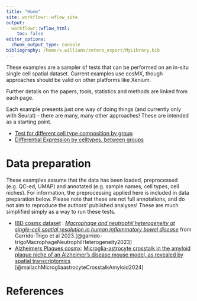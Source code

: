 ```yaml
---
title: "Home"
site: workflowr::wflow_site
output:
  workflowr::wflow_html:
    toc: false
editor_options:
  chunk_output_type: console
bibliography: /home/s.williams/zotero_export/MyLibrary.bib
---
```


These examples are a sampler of tests that can be performed on an in-situ single cell spatial dataset. Current examples use cosMX, though approaches should be valid on other platforms like Xenium. 


Further details on the papers, tools, statistics and methods are linked from each page.

Each example presents just one way of doing things (and currently only with Seurat) - there are many, many other approaches! These are intended as a starting point.




* [Test for different cell type composition by group](e_CompositionChange.html)
* [Differential Expression by celltypes, between groups ](e_DEPseudobulk_insitu.html)


<!-- * [Changes in cell neighbourhood, between groups ](e_neighbourcellchanges.html): WIP -->


# Data preparation

These examples assume that the data has been loaded, preprocessed (e.g. QC-ed, UMAP) and annotated (e.g. sample names, cell types, cell niches). For information, the preprocessing applied here is included in data preparation below. Please note that these are not full annotations, and do not aim to reproduce the authors' published analyses! These are much simplified simply as a way to run these tests. 

* [IBD cosmx dataset](d_cosmxIBD.html) :  [_Macrophage and neutrophil heterogeneity at single-cell spatial resolution in human inflammatory bowel disease_](https://www.ncbi.nlm.nih.gov/pubmed/37495570) from Garrido-Trigo et al 2023.[@garrido-trigoMacrophageNeutrophilHeterogeneity2023]
* [Alzheimers Plaques cosmx ](d_cosmxAlzPlaque.html): [Microglia-astrocyte crosstalk in the amyloid plaque niche of an Alzheimer’s disease mouse model, as revealed by spatial transcriptomics](https://www.sciencedirect.com/science/article/pii/S2211124724005448?via%3Dihub)
[@mallachMicrogliaastrocyteCrosstalkAmyloid2024]



# References

